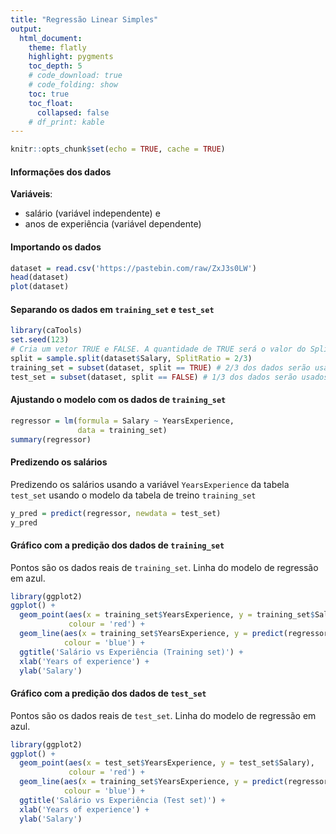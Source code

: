 ```yaml
---
title: "Regressão Linear Simples"
output:
  html_document:
    theme: flatly
    highlight: pygments
    toc_depth: 5
    # code_download: true
    # code_folding: show
    toc: true
    toc_float:
      collapsed: false
    # df_print: kable
---
```


```r
knitr::opts_chunk$set(echo = TRUE, cache = TRUE)
```

#### Informações dos dados

**Variáveis**: 

- salário (variável independente) e 
- anos de experiência (variável dependente) 

#### Importando os dados
```r
dataset = read.csv('https://pastebin.com/raw/ZxJ3s0LW')
head(dataset)
plot(dataset)
```


#### Separando os dados em `training_set` e `test_set`

```r
library(caTools)
set.seed(123)
# Cria um vetor TRUE e FALSE. A quantidade de TRUE será o valor do SplitRatio
split = sample.split(dataset$Salary, SplitRatio = 2/3) 
training_set = subset(dataset, split == TRUE) # 2/3 dos dados serão usados para TREINO
test_set = subset(dataset, split == FALSE) # 1/3 dos dados serão usados para TESTE
```

#### Ajustando o modelo com os dados de `training_set`

```r
regressor = lm(formula = Salary ~ YearsExperience,
               data = training_set)
summary(regressor)
```


#### Predizendo os salários 

Predizendo os salários usando a variável `YearsExperience` da tabela `test_set` usando o modelo da tabela de treino `training_set`

```r
y_pred = predict(regressor, newdata = test_set)
y_pred
```


#### Gráfico com a predição dos dados de `training_set`

Pontos são os dados reais de `training_set`. Linha do modelo de regressão em azul.

```r
library(ggplot2)
ggplot() +
  geom_point(aes(x = training_set$YearsExperience, y = training_set$Salary),
             colour = 'red') +
  geom_line(aes(x = training_set$YearsExperience, y = predict(regressor, newdata = training_set)),
            colour = 'blue') +
  ggtitle('Salário vs Experiência (Training set)') +
  xlab('Years of experience') +
  ylab('Salary')
```


#### Gráfico com a predição dos dados de `test_set`

Pontos são os dados reais de `test_set`. Linha do modelo de regressão em azul.

```r
library(ggplot2)
ggplot() +
  geom_point(aes(x = test_set$YearsExperience, y = test_set$Salary),
             colour = 'red') +
  geom_line(aes(x = training_set$YearsExperience, y = predict(regressor)),
            colour = 'blue') +
  ggtitle('Salário vs Experiência (Test set)') +
  xlab('Years of experience') +
  ylab('Salary')
```